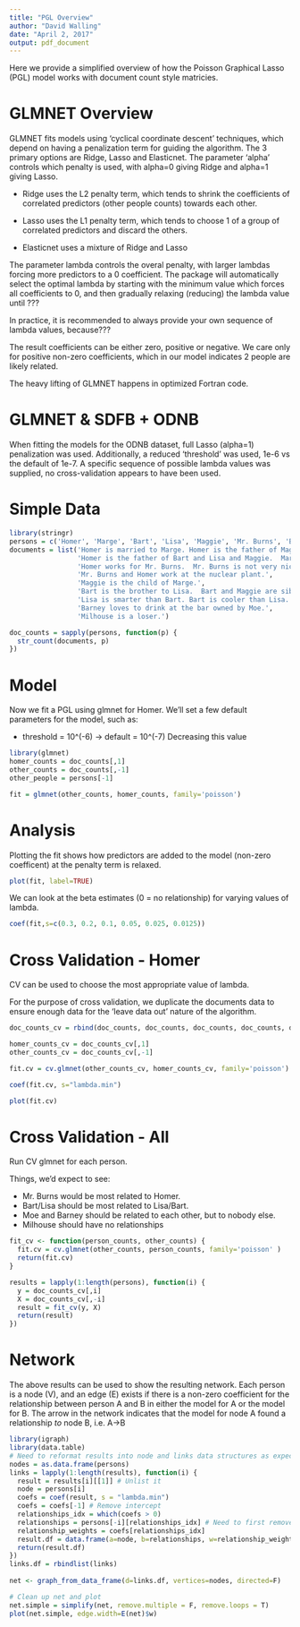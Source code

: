 ```yaml
---
title: "PGL Overview"
author: "David Walling"
date: "April 2, 2017"
output: pdf_document
---
```


Here we provide a simplified overview of how the Poisson Graphical Lasso (PGL) model works with document count style matricies.

# GLMNET Overview

GLMNET fits models using 'cyclical coordinate descent' techniques, which depend on having a penalization term for guiding the algorithm.  The 3 primary options are Ridge, Lasso and Elasticnet.  The parameter 'alpha' controls which penalty is used, with alpha=0 giving Ridge and alpha=1 giving Lasso.

* Ridge uses the L2 penalty term, which tends to shrink the coefficients of correlated predictors (other people counts) towards each other.

* Lasso uses the L1 penalty term, which tends to choose 1 of a group of correlated predictors and discard the others.

* Elasticnet uses a mixture of Ridge and Lasso

The parameter lambda controls the overal penalty, with larger lambdas forcing more predictors to a 0 coefficient. The package will automatically select the optimal lambda by starting with the minimum value which forces all coefficients to 0, and then gradually relaxing (reducing) the lambda value until ???

In practice, it is recommended to always provide your own sequence of lambda values, because???

The result coefficients can be either zero, positive or negative.  We care only for positive non-zero coefficients, which in our model indicates 2 people are likely related.

The heavy lifting of GLMNET happens in optimized Fortran code.

# GLMNET & SDFB + ODNB

When fitting the models for the ODNB dataset, full Lasso (alpha=1) penalization was used.  Additionally, a reduced 'threshold' was used, 1e-6 vs the default of 1e-7.  A specific sequence of possible lambda values was supplied, no cross-validation appears to have been used.

# Simple Data

```r
library(stringr)
persons = c('Homer', 'Marge', 'Bart', 'Lisa', 'Maggie', 'Mr. Burns', 'Barney', 'Moe', 'Milhouse')
documents = list('Homer is married to Marge. Homer is the father of Maggie.', 
                 'Homer is the father of Bart and Lisa and Maggie.  Marge is the mother of Bart and Lisa and Maggie.', 
                 'Homer works for Mr. Burns.  Mr. Burns is not very nice to Homer.', 
                 'Mr. Burns and Homer work at the nuclear plant.',
                 'Maggie is the child of Marge.',  
                 'Bart is the brother to Lisa.  Bart and Maggie are siblings.',
                 'Lisa is smarter than Bart. Bart is cooler than Lisa.',
                 'Barney loves to drink at the bar owned by Moe.',
                 'Milhouse is a loser.')

doc_counts = sapply(persons, function(p) {
  str_count(documents, p)
})
```

# Model

Now we fit a PGL using glmnet for Homer.  We'll set a few default parameters for the model, such as:

* threshold = 10^(-6) -> default = 10^(-7)  Decreasing this value

```r
library(glmnet)
homer_counts = doc_counts[,1]
other_counts = doc_counts[,-1]
other_people = persons[-1]

fit = glmnet(other_counts, homer_counts, family='poisson')
```

# Analysis

Plotting the fit shows how predictors are added to the model (non-zero coefficent) at the penalty term is relaxed.

```r
plot(fit, label=TRUE)
```

We can look at the beta estimates (0 = no relationship) for varying values of lambda.

```r
coef(fit,s=c(0.3, 0.2, 0.1, 0.05, 0.025, 0.0125))
```

# Cross Validation - Homer

CV can be used to choose the most appropriate value of lambda.

For the purpose of cross validation, we duplicate the documents data to ensure enough data for the 'leave data out' nature of the algorithm.

```r

doc_counts_cv = rbind(doc_counts, doc_counts, doc_counts, doc_counts, doc_counts)

homer_counts_cv = doc_counts_cv[,1]
other_counts_cv = doc_counts_cv[,-1]

fit.cv = cv.glmnet(other_counts_cv, homer_counts_cv, family='poisson')

coef(fit.cv, s="lambda.min")

plot(fit.cv)
```

# Cross Validation - All

Run CV glmnet for each person.  

Things, we'd expect to see:

* Mr. Burns would be most related to Homer.
* Bart/Lisa should be most related to Lisa/Bart.
* Moe and Barney should be related to each other, but to nobody else.
* Milhouse should have no relationships


```r
fit_cv <- function(person_counts, other_counts) {
  fit.cv = cv.glmnet(other_counts, person_counts, family='poisson' )
  return(fit.cv)
}

results = lapply(1:length(persons), function(i) {
  y = doc_counts_cv[,i]
  X = doc_counts_cv[,-i]
  result = fit_cv(y, X)
  return(result)
})

```

# Network 

The above results can be used to show the resulting network.  Each person is a node (V), and an edge (E) exists if there is a non-zero coefficient for the relationship between person A and B in either the model for A or the model for B.  The arrow in the network indicates that the model for node A found a relationship *to* node B, i.e. A->B

```r
library(igraph)
library(data.table)
# Need to reformat results into node and links data structures as expected by igraph
nodes = as.data.frame(persons)
links = lapply(1:length(results), function(i) {
  result = results[i][[1]] # Unlist it
  node = persons[i]
  coefs = coef(result, s = "lambda.min")
  coefs = coefs[-1] # Remove intercept
  relationships_idx = which(coefs > 0)
  relationships = persons[-i][relationships_idx] # Need to first remove the 'target' from the list so that the other idxs line up
  relationship_weights = coefs[relationships_idx]
  result.df = data.frame(a=node, b=relationships, w=relationship_weights)
  return(result.df)
})
links.df = rbindlist(links)
  
net <- graph_from_data_frame(d=links.df, vertices=nodes, directed=F) 

# Clean up net and plot
net.simple = simplify(net, remove.multiple = F, remove.loops = T) 
plot(net.simple, edge.width=E(net)$w)
```

